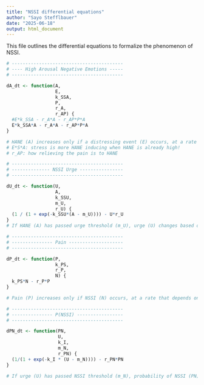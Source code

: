 ```yaml
---
title: "NSSI differential equations"
author: "Sayo Stefflbauer"
date: "2025-06-18"
output: html_document
---
```

This file outlines the differential equations to formalize the phenomenon of NSSI.

```r
# -----------------------------------------
# ---- High Arousal Negative Emotions -----
# -----------------------------------------

dA_dt <- function(A,
                  E,
                  k_SSA,
                  P,
                  r_A,
                  r_AP) {
  #E*k_SSA - r_A*A - r_AP*P*A
  E*k_SSA*A - r_A*A - r_AP*P*A
}

# HANE (A) increases only if a distressing event (E) occurs, at a rate that depends on person's level of stress susceptibility (k_SSA). HANE naturally decreases over time at rate r_A.
# E*S*A: stress is more HANE inducing when HANE is already high!
# r_AP: how relieving the pain is to HANE

# -----------------------------------------
# -------------- NSSI Urge ----------------
# -----------------------------------------

dU_dt <- function(U, 
                  A, 
                  k_SSU, 
                  m_U, 
                  r_U) {
  (1 / (1 + exp(-k_SSU*(A - m_U)))) - U*r_U
}
# If HANE (A) has passed urge threshold (m_U), urge (U) changes based on level of HANE and stress susceptibility (k_SSU). Urge naturally decreases exponentially at rate r_U.

# -----------------------------------------
# --------------- Pain --------------------
# -----------------------------------------

dP_dt <- function(P,
                  k_PS,
                  r_P,
                  N) {
  k_PS*N - r_P*P
}

# Pain (P) increases only if NSSI (N) occurs, at a rate that depends on a person's level of pain sensitivity (PS) and the current level of pain (P). Pain naturally decays at rate r_P.

# -----------------------------------------
# --------------- P(NSSI) -----------------
# -----------------------------------------

dPN_dt <- function(PN,
                   U,
                   k_I,
                   m_N,
                   r_PN) {
  (1/(1 + exp(-k_I * (U - m_N)))) - r_PN*PN
}

# If urge (U) has passed NSSI threshold (m_N), probability of NSSI (PN) changes depending on person's impulsivity (k_I). PN  naturally decreases depending on whether or not NSSI has happened (r_PN). r_PN controls how quickly PN decays after NSSI occurs.
```
